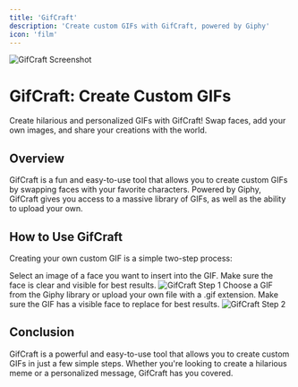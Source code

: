 ```yaml
---
title: 'GifCraft'
description: 'Create custom GIFs with GifCraft, powered by Giphy'
icon: 'film'
---
```


<Frame>
  <img src="https://pixiomedia.nyc3.digitaloceanspaces.com/docs/gifcraft1.png" alt="GifCraft Screenshot" />
</Frame>

# GifCraft: Create Custom GIFs

<Tip>
  Create hilarious and personalized GIFs with GifCraft! Swap faces, add your own images, and share your creations with the world.
</Tip>

## Overview

GifCraft is a fun and easy-to-use tool that allows you to create custom GIFs by swapping faces with your favorite characters. Powered by Giphy, GifCraft gives you access to a massive library of GIFs, as well as the ability to upload your own.

## How to Use GifCraft

Creating your own custom GIF is a simple two-step process:

<Steps>
  <Step title="Step 1: Select a Face Image">
    Select an image of a face you want to insert into the GIF. Make sure the face is clear and visible for best results.
    <img src="https://pixiomedia.nyc3.digitaloceanspaces.com/docs/gifcraft2.png" alt="GifCraft Step 1" />
  </Step>
  <Step title="Step 2: Choose a GIF">
    Choose a GIF from the Giphy library or upload your own file with a .gif extension. Make sure the GIF has a visible face to replace for best results.
    <img src="https://pixiomedia.nyc3.digitaloceanspaces.com/docs/gifcraft1.png" alt="GifCraft Step 2" />
  </Step>
</Steps>

## Conclusion

GifCraft is a powerful and easy-to-use tool that allows you to create custom GIFs in just a few simple steps. Whether you're looking to create a hilarious meme or a personalized message, GifCraft has you covered.